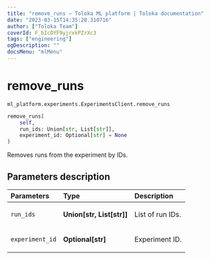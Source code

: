 ```yaml
---
title: "remove_runs — Toloka ML platform | Toloka documentation"
date: "2023-03-15T14:35:28.310716"
author: ["Toloka Team"]
coverId: F_bIcOYF9yjrxkPZrXc3
tags: ["engineering"]
ogDescription: ""
docsMenu: "mlMenu"
---
```


# remove_runs

`ml_platform.experiments.ExperimentsClient.remove_runs`

```python
remove_runs(
    self,
    run_ids: Union[str, List[str]],
    experiment_id: Optional[str] = None
)
```

Removes runs from the experiment by IDs.

## Parameters description

| Parameters | Type | Description |
| :----------| :----| :-----------|
`run_ids`|**Union\[str, List\[str\]\]**|<p>List of run IDs.</p>
`experiment_id`|**Optional\[str\]**|<p>Experiment ID.</p>